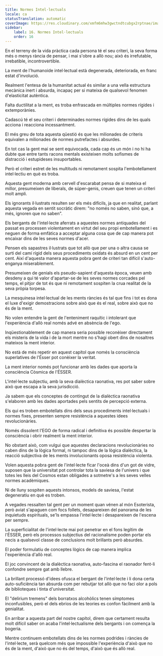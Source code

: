 ```yaml
---
title: Normes Intel·lectuals
locale: ca
statusTranslation: automatic
coverImage: https://res.cloudinary.com/xmfm6mhw3gwctndtcubgx2rptnae/image/upload/v1741354419/small_cover_la_gran_rebelion_28716e29d2.webp
sidebar:
    label: 16. Normes Intel·lectuals
    order: 16
---
```

En el terreny de la vida pràctica cada persona té el seu criteri, la seva forma més o menys rància de pensar, i mai s'obre a allò nou; això és irrefutable, irrebatible, incontrovertible.

La ment de l'humanoide intel·lectual està degenerada, deteriorada, en franc estat d'involució.

Realment l'entesa de la humanitat actual és similar a una vella estructura mecànica inert i absurda, incapaç per si mateixa de qualsevol fenomen d'elasticitat autèntica.

Falta ductilitat a la ment, es troba enfrascada en múltiples normes rígides i extemporànies.

Cadascú té el seu criteri i determinades normes rígides dins de les quals acciona i reacciona incessantment.

El més greu de tota aquesta qüestió és que les milionades de criteris equivalen a milionades de normes putrefactes i absurdes.

En tot cas la gent mai se sent equivocada, cada cap és un món i no hi ha dubte que entre tants racons mentals existeixen molts sofismes de distracció i estupideses insuportables.

Però el criteri estret de les multituds ni remotament sospita l'embotellament intel·lectiu en què es troba.

Aquesta gent moderna amb cervell d'escarabat pensa de si mateixa el millor, presumeixen de liberals, de súper-genis, creuen que tenen un criteri molt ampli.

Els ignorants il·lustrats resulten ser els més difícils, ja que en realitat, parlant aquesta vegada en sentit socràtic direm: "no només no saben, sinó que, a més, ignoren que no saben".

Els bergants de l'intel·lecte aferrats a aquestes normes antiquades del passat es processen violentament en virtut del seu propi embotellament i es neguen de forma emfàtica a acceptar alguna cosa que de cap manera pot encaixar dins de les seves normes d'acer.

Pensen els sapastres il·lustrats que tot allò que per una o altra causa se surti del camí rígid dels seus procediments oxidats és absurd en un cent per cent. Així d'aquesta manera aquesta pobra gent de criteri tan difícil s'auto-enganya miserablement.

Presumeixen de genials els pseudo-sapient d'aquesta època, veuen amb desdeny a qui té valor d'apartar-se de les seves normes corcades pel temps, el pitjor de tot és que ni remotament sospiten la crua realitat de la seva pròpia torpesa.

La mesquinesa intel·lectual de les ments ràncies és tal que fins i tot es dona el luxe d'exigir demostracions sobre això que és el real, sobre això que no és de la ment.

No volen entendre la gent de l'enteniment raquític i intolerant que l'experiència d'allò real només advé en absència de l'ego.

Inqüestionablement de cap manera seria possible reconèixer directament els misteris de la vida i de la mort mentre no s'hagi obert dins de nosaltres mateixos la ment interior.

No està de més repetir en aquest capítol que només la consciència superlatives de l'Ésser pot conèixer la veritat.

La ment interior només pot funcionar amb les dades que aporta la consciència Còsmica de l'ÉSSER.

L'intel·lecte subjectiu, amb la seva dialèctica raonativa, res pot saber sobre això que escapa a la seva jurisdicció.

Ja sabem que els conceptes de contingut de la dialèctica raonativa s'elaboren amb les dades aportades pels sentits de percepció externa.

Els qui es troben embotellats dins dels seus procediments intel·lectuals i normes fixes, presenten sempre resistència a aquestes idees revolucionàries.

Només dissolent l'EGO de forma radical i definitiva és possible despertar la consciència i obrir realment la ment interior.

No obstant això, com vulgui que aquestes declaracions revolucionàries no caben dins de la lògica formal, ni tampoc dins de la lògica dialèctica, la reacció subjectiva de les ments involucionants oposa resistència violenta.

Volen aquesta pobra gent de l'intel·lecte ficar l'oceà dins d'un got de vidre, suposen que la universitat pot controlar tota la saviesa de l'univers i que totes les lleis del Cosmos estan obligades a sotmetre's a les seves velles normes acadèmiques.

Ni de lluny sospiten aquests intonsos, models de saviesa, l'estat degeneratiu en què es troben.

A vegades ressalten tal gent per un moment quan vénen al món Esoterista, però aviat s'apaguen com focs follets, desapareixen del panorama de les inquietuds espirituals, se'ls empassa l'intel·lecte i desapareixen de l'escena per sempre.

La superficialitat de l'intel·lecte mai pot penetrar en el fons legítim de l'ÉSSER, però els processos subjectius del racionalisme poden portar els necis a qualsevol classe de conclusions molt brillants però absurdes.

El poder formulatiu de conceptes lògics de cap manera implica l'experiència d'allò real.

El joc convincent de la dialèctica raonativa, auto-fascina el raonador fent-li confondre sempre gat amb llebre.

La brillant processó d'idees ofusca el bergant de l'intel·lecte i li dona certa auto-suficiència tan absurda com per rebutjar tot allò que no faci olor a pols de biblioteques i tinta d'universitat.

El "delirium tremens" dels borratxos alcohòlics tenen símptomes inconfusibles, però el dels ebrios de les teories es confon fàcilment amb la genialitat.

En arribar a aquesta part del nostre capítol, direm que certament resulta molt difícil saber on acaba l'intel·lectualisme dels bergants i on comença la bogeria.

Mentre continuem embotellats dins de les normes podrides i ràncies de l'intel·lecte, serà quelcom més que impossible l'experiència d'això que no és de la ment, d'això que no és del temps, d'això que és allò real.

